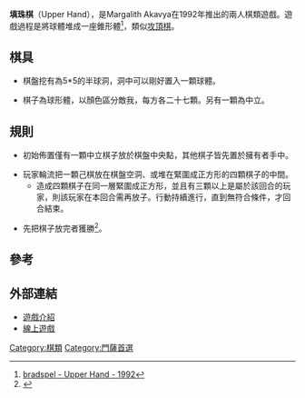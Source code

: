 '''填珠棋'''（Upper Hand），是Margalith Akavya在1992年推出的兩人棋類遊戲。遊戲過程是將球體堆成一座錐形體<ref>[http://www.bradspel.net/sites/bradspel/game/game.aspx?gameId=4545 bradspel - Upper Hand - 1992]{{Dead link}}</ref>，類似[[攻頂棋|攻頂棋]]。

==棋具==

*棋盤挖有為5*5的半球洞，洞中可以剛好置入一顆球體。

*棋子為球形體，以顏色區分敵我，每方各二十七顆。另有一顆為中立。

==規則==

*初始佈置僅有一顆中立棋子放於棋盤中央點，其他棋子皆先置於擁有者手中。

*玩家輪流把一顆己棋放在棋盤空洞、或堆在緊圍成正方形的四顆棋子的中間。
**造成四顆棋子在同一層緊圍成正方形，並且有三顆以上是屬於該回合的玩家，則該玩家在本回合需再放子。行動持續進行，直到無符合條件，才回合結束。

*先把棋子放完者獲勝<ref>{{Cite web |url=http://boardgamegeek.com/boardgame/4545/upper-hand |title=Upper Hand Rules |access-date=2011-04-14 |archive-date=2020-09-30 |archive-url=https://web.archive.org/web/20200930102936/https://boardgamegeek.com/boardgame/4545/upper-hand |dead-url=no }}</ref>。

==參考==
<div class="references-small">
<references/>
</div>

==外部連結==

*[https://web.archive.org/web/20160304100221/http://www.nakajim.net/index.php?cmd=read&page=UpperHand 遊戲介紹]
*[http://www.yk.rim.or.jp/~koba/Java/UpperHand/ 線上遊戲] {{Wayback|url=http://www.yk.rim.or.jp/~koba/Java/UpperHand/ |date=20160305234154 }}

[[Category:棋類|Category:棋類]]
[[Category:門薩首選|Category:門薩首選]]